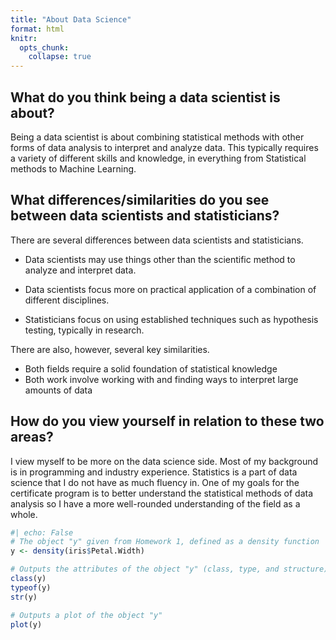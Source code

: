 ```yaml
---
title: "About Data Science"
format: html
knitr:
  opts_chunk: 
    collapse: true
---
```


## What do you think being a data scientist is about?

Being a data scientist is about combining statistical methods with other forms of data analysis to interpret and analyze data. This typically requires a variety of different skills and knowledge, in everything from Statistical methods to Machine Learning.

## What differences/similarities do you see between data scientists and statisticians?

There are several differences between data scientists and statisticians.

-   Data scientists may use things other than the scientific method to analyze and interpret data.

-   Data scientists focus more on practical application of a combination of different disciplines.

-   Statisticians focus on using established techniques such as hypothesis testing, typically in research.

There are also, however, several key similarities.

-   Both fields require a solid foundation of statistical knowledge
-   Both work involve working with and finding ways to interpret large amounts of data

## How do you view yourself in relation to these two areas?

I view myself to be more on the data science side. Most of my background is in programming and industry experience. Statistics is a part of data science that I do not have as much fluency in. One of my goals for the certificate program is to better understand the statistical methods of data analysis so I have a more well-rounded understanding of the field as a whole.

```r
#| echo: False
# The object "y" given from Homework 1, defined as a density function
y <- density(iris$Petal.Width)

# Outputs the attributes of the object "y" (class, type, and structure)
class(y)
typeof(y)
str(y)

# Outputs a plot of the object "y" 
plot(y)
```
